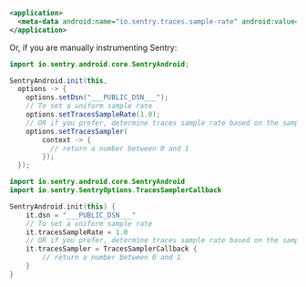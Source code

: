```xml {filename:AndroidManifest.xml}
<application>
  <meta-data android:name="io.sentry.traces.sample-rate" android:value="1.0" />
</application>
```

Or, if you are manually instrumenting Sentry:

```java {tabTitle:Java}
import io.sentry.android.core.SentryAndroid;

SentryAndroid.init(this,
  options -> {
    options.setDsn("___PUBLIC_DSN___");
    // To set a uniform sample rate
    options.setTracesSampleRate(1.0);
    // OR if you prefer, determine traces sample rate based on the sampling context
    options.setTracesSampler(
        context -> {
          // return a number between 0 and 1
        });
  });
```

```kotlin {tabTitle:Kotlin}
import io.sentry.android.core.SentryAndroid
import io.sentry.SentryOptions.TracesSamplerCallback

SentryAndroid.init(this) {
    it.dsn = "___PUBLIC_DSN___"
    // To set a uniform sample rate
    it.tracesSampleRate = 1.0
    // OR if you prefer, determine traces sample rate based on the sampling context
    it.tracesSampler = TracesSamplerCallback {
        // return a number between 0 and 1
    }
}
```
